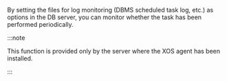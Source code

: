 By setting the files for log monitoring (DBMS scheduled task log, etc.) as options in the DB server, you can monitor whether the task has been performed periodically.

:::note

This function is provided only by the server where the XOS agent has been installed.

:::
